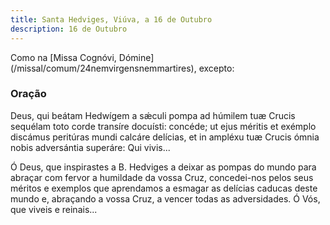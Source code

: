 ```yaml
---
title: Santa Hedviges, Viúva, a 16 de Outubro
description: 16 de Outubro
---
```


<aside>
  Como na [Missa Cognóvi, Dómine](/missal/comum/24nemvirgensnemmartires),
  excepto:
</aside>

### Oração

<div class="side-by-side not-content">

Deus, qui beátam Hedwígem a sǽculi pompa ad húmilem tuæ Crucis sequélam toto corde transíre docuísti: concéde; ut ejus méritis et exémplo discámus peritúras mundi calcáre delícias, et in ampléxu tuæ Crucis ómnia nobis adversántia superáre: Qui vivis...

Ó Deus, que inspirastes a B. Hedviges a deixar as pompas do mundo para abraçar com fervor a humildade da vossa Cruz, concedei-nos pelos seus méritos e exemplos que aprendamos a esmagar as delícias caducas deste mundo e, abraçando a vossa Cruz, a vencer todas as adversidades. Ó Vós, que viveis e reinais...

</div>
